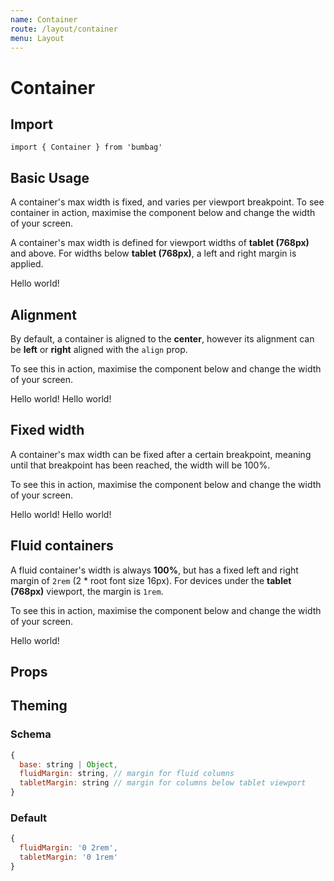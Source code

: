 ```yaml
---
name: Container
route: /layout/container
menu: Layout
---
```



# Container

## Import

`import { Container } from 'bumbag'`

## Basic Usage

A container's max width is fixed, and varies per viewport breakpoint. To see container in action, maximise the component below and change the width of your screen.

A container's max width is defined for viewport widths of **tablet (768px)** and above. For widths below **tablet (768px)**, a left and right margin is applied.

<Playground>
  <Container>
    <Box backgroundColor="whitesmoke" padding="0.5rem">
      Hello world!
    </Box>
  </Container>
</Playground>

## Alignment

By default, a container is aligned to the **center**, however its alignment can be **left** or **right** aligned with the `align` prop.

To see this in action, maximise the component below and change the width of your screen.

<Playground>
  <Container align="left">
    <Box backgroundColor="whitesmoke" padding="0.5rem">
      Hello world!
    </Box>
  </Container>

  <Container align="right" marginTop="1rem">
    <Box backgroundColor="whitesmoke" padding="0.5rem">
      Hello world!
    </Box>
  </Container>
</Playground>

## Fixed width

A container's max width can be fixed after a certain breakpoint, meaning until that breakpoint has been reached, the width will be 100%.

To see this in action, maximise the component below and change the width of your screen.

<Playground>
  <Container breakpoint="desktop">
    <Box backgroundColor="whitesmoke" padding="0.5rem">
      Hello world!
    </Box>
  </Container>

  <Container align="left" breakpoint="mobile" marginTop="1rem">
    <Box backgroundColor="whitesmoke" padding="0.5rem">
      Hello world!
    </Box>
  </Container>
</Playground>

## Fluid containers

A fluid container's width is always **100%**, but has a fixed left and right margin of `2rem` (2 * root font size 16px). For devices under the **tablet (768px)** viewport, the margin is `1rem`.

To see this in action, maximise the component below and change the width of your screen.

<Playground>
  <Container isFluid>
    <Box backgroundColor="whitesmoke" padding="0.5rem">
      Hello world!
    </Box>
  </Container>
</Playground>


## Props

<PropsTable of={Container} />

## Theming

### Schema

```jsx
{
  base: string | Object,
  fluidMargin: string, // margin for fluid columns
  tabletMargin: string // margin for columns below tablet viewport
}
```

### Default

```jsx
{
  fluidMargin: '0 2rem',
  tabletMargin: '0 1rem'
}
```
